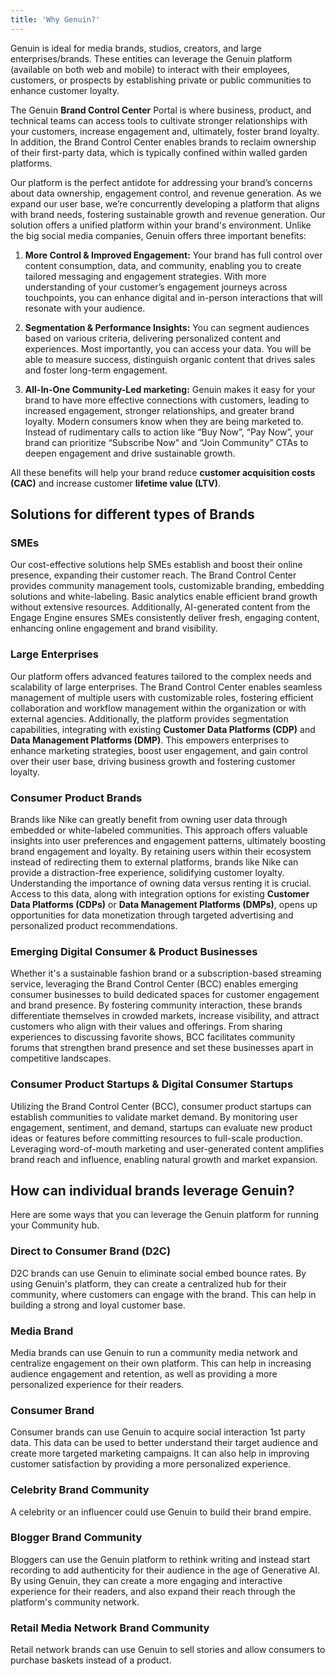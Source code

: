 ```yaml
---
title: 'Why Genuin?'
---
```


Genuin is ideal for media brands, studios, creators, and large enterprises/brands. These entities can leverage the Genuin platform (available on both web and mobile) to interact with their employees, customers, or prospects by establishing private or public communities to enhance customer loyalty.

The Genuin **Brand Control Center** Portal is where business, product, and technical teams can access tools to cultivate stronger relationships with your customers, increase engagement and, ultimately, foster brand loyalty. In addition, the Brand Control Center enables brands to reclaim ownership of their first-party data, which is typically confined within walled garden platforms. 

Our platform is the perfect antidote for addressing your brand’s  concerns about data ownership, engagement control, and revenue generation. As we expand our user base, we’re concurrently developing a platform that aligns with brand needs, fostering sustainable growth and revenue generation. Our solution offers a unified platform within your brand's environment. Unlike the big social media companies, Genuin offers three important benefits: 

1. **More Control & Improved Engagement:** Your brand has full control over content consumption, data, and community, enabling you to create tailored messaging and engagement strategies. With more understanding of your  customer’s engagement journeys across touchpoints, you can enhance  digital and in-person interactions that will resonate with your audience.

2. **Segmentation & Performance Insights:** You can segment audiences based on various criteria, delivering personalized content and experiences. Most importantly, you can access your data. You will be able to measure success, distinguish organic content that drives sales and foster long-term engagement. 

3. **All-In-One Community-Led marketing:**  Genuin makes it easy for your brand to have more effective connections with customers, leading to increased engagement, stronger relationships, and greater brand loyalty. Modern consumers know when they are being marketed to. Instead of rudimentary calls to action like “Buy Now”, “Pay Now”, your brand can prioritize “Subscribe Now” and “Join Community” CTAs to deepen engagement and drive sustainable growth.

All these benefits will help your brand reduce **customer acquisition costs (CAC)** and increase customer **lifetime value (LTV)**.

## Solutions for different types of Brands

### SMEs

Our cost-effective solutions help SMEs establish and boost their online presence, expanding their customer reach. The Brand Control Center provides community management tools, customizable branding, embedding solutions and white-labeling. Basic analytics enable efficient brand growth without extensive resources. Additionally, AI-generated content from the Engage Engine ensures SMEs consistently deliver fresh, engaging content, enhancing online engagement and brand visibility.

### Large Enterprises

Our platform offers advanced features tailored to the complex needs and scalability of large enterprises. The Brand Control Center enables seamless management of multiple users with customizable roles, fostering efficient collaboration and workflow management within the organization or with external agencies. Additionally, the platform provides segmentation capabilities, integrating with existing **Customer Data Platforms (CDP)** and **Data Management Platforms (DMP)**. This empowers enterprises to enhance marketing strategies, boost user engagement, and gain control over their user base, driving business growth and fostering customer loyalty.

### Consumer Product Brands

Brands like Nike can greatly benefit from owning user data through embedded or white-labeled communities. This approach offers valuable insights into user preferences and engagement patterns, ultimately boosting brand engagement and loyalty. By retaining users within their ecosystem instead of redirecting them to external platforms, brands like Nike can provide a distraction-free experience, solidifying customer loyalty. Understanding the importance of owning data versus renting it is crucial. Access to this data, along with integration options for existing **Customer Data Platforms (CDPs)** or **Data Management Platforms (DMPs)**, opens up opportunities for data monetization through targeted advertising and personalized product recommendations.

### Emerging Digital Consumer & Product Businesses

Whether it's a sustainable fashion brand or a subscription-based streaming service, leveraging the Brand Control Center (BCC) enables emerging consumer businesses to build dedicated spaces for customer engagement and brand presence. By fostering community interaction, these brands differentiate themselves in crowded markets, increase visibility, and attract customers who align with their values and offerings. From sharing experiences to discussing favorite shows, BCC facilitates community forums that strengthen brand presence and set these businesses apart in competitive landscapes.

### Consumer Product Startups & Digital Consumer Startups

Utilizing the Brand Control Center (BCC), consumer product startups can establish communities to validate market demand. By monitoring user engagement, sentiment, and demand, startups can evaluate new product ideas or features before committing resources to full-scale production. Leveraging word-of-mouth marketing and user-generated content amplifies brand reach and influence, enabling natural growth and market expansion.

## How can individual brands leverage Genuin?

Here are some ways that you can leverage the Genuin platform for running your Community hub. 

### Direct to Consumer Brand (D2C)

D2C brands can use Genuin to eliminate social embed bounce rates. By using Genuin's platform, they can create a centralized hub for their community, where customers can engage with the brand. This can help in building a strong and loyal customer base.


### Media Brand

Media brands can use Genuin to run a community media network and centralize engagement on their own platform. This can help in increasing audience engagement and retention, as well as providing a more personalized experience for their readers.


### Consumer Brand

Consumer brands can use Genuin to acquire social interaction 1st party data. This data can be used to better understand their target audience and create more targeted marketing campaigns. It can also help in improving customer satisfaction by providing a more personalized experience.


### Celebrity Brand Community

A celebrity or an influencer could use Genuin to build their brand empire.

### Blogger Brand Community

Bloggers can use the Genuin platform to rethink writing and instead start recording to add authenticity for their audience in the age of Generative AI. By using Genuin, they can create a more engaging and interactive experience for their readers, and also expand their reach through the platform's community network.


### Retail Media Network Brand Community

Retail network brands can use Genuin to sell stories and allow consumers to purchase baskets instead of a product.


